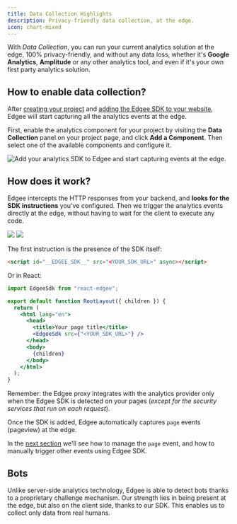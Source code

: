 ```yaml
---
title: Data Collection Highlights
description: Privacy-friendly data collection, at the edge.
icon: chart-mixed
---
```


With *Data Collection*, you can run your current analytics solution at the edge, 100% privacy-friendly, and without any data loss,
whether it's **Google Analytics**, **Amplitude** or any other analytics tool, and even if it's your own first party analytics solution.

## How to enable data collection?

After [creating your project](/getting-started/project-settings) and [adding the Edgee SDK to your website](/getting-started/sdk), Edgee will start capturing all the analytics events at the edge.

First, enable the analytics component for your project by visiting the **Data Collection** panel on your project page, and click **Add a Component**. 
Then select one of the available components and configure it.

<Frame caption="Go to your project > Data Collection, then add your first component.">
  <img
    src="/images/data-collection-catalog.png"
    alt="Add your analytics SDK to Edgee and start capturing events at the edge."
    align={"center"}
  />
</Frame>

## How does it work?

Edgee intercepts the HTTP responses from your backend, and **looks for the SDK instructions** you've configured. 
Then we trigger the analytics events directly at the edge, without having to wait for the client to execute any code.

<img className="block dark:hidden" src="/images/instructions-light.png"/>
<img className="hidden dark:block" src="/images/instructions-dark.png"/>


The first instruction is the presence of the SDK itself:

```html
<script id="__EDGEE_SDK__" src="<YOUR_SDK_URL>" async></script>
```

Or in React:

```jsx {1,8}
import EdgeeSdk from "react-edgee";

export default function RootLayout({ children }) {
  return (
    <html lang="en">
      <head>
        <title>Your page title</title>
        <EdgeeSdk src={"<YOUR_SDK_URL>"} />
      </head>
      <body>
        {children}
      </body>
    </html>
  );
}
```

Remember: the Edgee proxy integrates with the analytics provider only when the Edgee SDK is detected on your pages (_except for the security services that run on each request_).

Once the SDK is added, Edgee automatically captures `page` events (pageview) at the edge.

In the [next section](/services/data-collection/page-event) we'll see how to manage the `page` event, and how to manually trigger other events using Edgee SDK.


## Bots

Unlike server-side analytics technology, Edgee is able to detect bots thanks to a proprietary challenge mechanism. 
Our strength lies in being present at the edge, but also on the client side, thanks to our SDK.
This enables us to collect only data from real humans.
